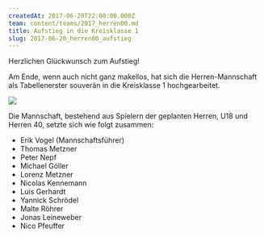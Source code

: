 ```yaml
---
createdAt: 2017-06-20T22:00:00.000Z
team: content/teams/2017_herren00.md
title: Aufstieg in die Kreisklasse 1
slug: 2017-06-20_herren00_aufstieg
---
```

Herzlichen Glückwunsch zum Aufstieg!

Am Ende, wenn auch nicht ganz makellos,
hat sich die Herren-Mannschaft als Tabellenerster souverän in die Kreisklasse 1 hochgearbeitet.

![](/public/uploads/2017/herren_kreisklasse_2_aufstieg.jpg)

Die Mannschaft, bestehend aus Spielern der geplanten Herren, U18 und Herren 40, setzte sich wie folgt zusammen:

- Erik Vogel (Mannschaftsführer)
- Thomas Metzner
- Peter Nepf
- Michael Göller
- Lorenz Metzner
- Nicolas Kennemann
- Luis Gerhardt
- Yannick Schrödel
- Malte Röhrer
- Jonas Leineweber
- Nico Pfeuffer